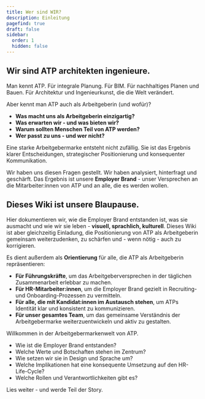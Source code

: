 ```yaml
---
title: Wer sind WIR?
description: Einleitung
pagefind: true
draft: false
sidebar:
  order: 1
  hidden: false
---
```

## Wir sind ATP architekten ingenieure.

Man kennt ATP. Für integrale Planung. Für BIM. Für nachhaltiges Planen und Bauen. Für Architektur und Ingenieurkunst, die die Welt verändert.

Aber kennt man ATP auch als Arbeitgeberin (und wofür)?&#x20;

* **Was macht uns als Arbeitgeberin einzigartig?**
* **Was erwarten wir - und was bieten wir?**
* **Warum sollten Menschen Teil von ATP werden?**
* **Wer passt zu uns - und wer nicht?**

Eine starke Arbeitgebermarke entsteht nicht zufällig. Sie ist das Ergebnis klarer Entscheidungen, strategischer Positionierung und konsequenter Kommunikation.

Wir haben uns diesen Fragen gestellt. Wir haben analysiert, hinterfragt und geschärft. Das Ergebnis ist unsere **Employer Brand** - unser Versprechen an die Mitarbeiter:innen von ATP und an alle, die es werden wollen.

## **Dieses Wiki ist unsere Blaupause.**

Hier dokumentieren wir, wie die Employer Brand entstanden ist, was sie ausmacht und wie wir sie leben - **visuell, sprachlich, kulturell**. Dieses Wiki ist aber gleichzeitig Einladung, die Positionierung von ATP als Arbeitgeberin gemeinsam weiterzudenken, zu schärfen und - wenn nötig - auch zu korrigieren.

Es dient außerdem als **Orientierung** für alle, die ATP als Arbeitgeberin repräsentieren:

* **Für Führungskräfte**, um das Arbeitgeberversprechen in der täglichen Zusammenarbeit erlebbar zu machen.
* **Für HR-Mitarbeiter:innen**, um die Employer Brand gezielt in Recruiting- und Onboarding-Prozessen zu vermitteln.
* **Für alle, die mit Kandidat:innen im Austausch stehen**, um ATPs Identität klar und konsistent zu kommunizieren.
* **Für unser gesamtes Team**, um das gemeinsame Verständnis der Arbeitgebermarke weiterzuentwickeln und aktiv zu gestalten.

Willkommen in der Arbeitgebermarkenwelt von ATP.

* Wie ist die Employer Brand entstanden?
* Welche Werte und Botschaften stehen im Zentrum?
* Wie setzen wir sie in Design und Sprache um?
* Welche Implikationen hat eine konsequente Umsetzung auf den HR-Life-Cycle?
* Welche Rollen und Verantwortlichkeiten gibt es?

Lies weiter - und werde Teil der Story.

<ImageUrl src="https://res.cloudinary.com/dggmtkvcj/image/upload/t_atp-eb-docs/v1733320506/ATP_WORK-IBK2209_0190__BECKERLACOUR_j5thkn.jpg" alt="ATP Work - Junge Frau mit Objekt" />

